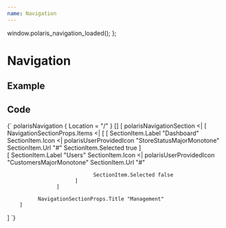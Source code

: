 ```yaml
---
name: Navigation
---
```



  window.polaris_navigation_loaded();
};


# Navigation

## Example

<div ref={load()} id="fable-polaris-navigation" className="fable-polaris-navigation"></div>

## Code

<SyntaxHighlighter language='fsharp' style={tomorrowNight}>{`
  polarisNavigation {
        Location = "/"
  } [] [
      polarisNavigationSection <| 
          [
              NavigationSectionProps.Items <|
                    [
                          [
                                SectionItem.Label "Dashboard"
                                SectionItem.Icon <| polarisUserProvidedIcon "StoreStatusMajorMonotone"
                                SectionItem.Url "#"
                                SectionItem.Selected true
                          ]                
                          [ 
                                SectionItem.Label "Users"
                                SectionItem.Icon <| polarisUserProvidedIcon "CustomersMajorMonotone"
                                SectionItem.Url "#"
                                    
                                SectionItem.Selected false
                          ]
                    ]
              
              NavigationSectionProps.Title "Management"
        ]
  ]
`}</SyntaxHighlighter>


